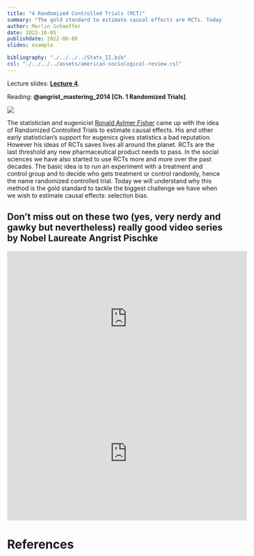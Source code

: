 ```yaml
---
title: "4 Randomized Controlled Trials (RCT)"
summary: "The gold standard to estimate causal effects are RCTs. Today we learn why and which challanges they overcome."
author: Merlin Schaeffer
date: 2022-10-05
publishdate: 2022-06-08
slides: example

bibliography: "./../../../Stats_II.bib"
csl: "./../../../assets/american-sociological-review.csl"
---
```


Lecture slides: [**Lecture 4**](/Lectures/4-RCT/4-RCT.html).

Reading: **@angrist_mastering_2014[Ch. 1 Randomized Trials]**.

![](https://cdn.searchenginejournal.com/wp-content/uploads/2022/01/google-ads-experiments-61eeb097d573d-sej.png)

The statistician and eugenicist [Ronald Aylmer Fisher](https://en.wikipedia.org/wiki/Ronald_Fisher) came up with the idea of Randomized Controlled Trials to estimate causal effects. His and other early statistician's support for eugenics gives statistics a bad reputation. However his ideas of RCTs saves lives all around the planet. RCTs are the last threshold any new pharmaceutical product needs to pass. In the social sciences we have also started to use RCTs more and more over the past decades. The basic idea is to run an experiment with a treatment and control group and to decide who gets treatment or control randomly, hence the name randomized controlled trial. Today we will understand why this method is the gold standard to tackle the biggest challenge we have when we wish to estimate causal effects: selection bias.

## Don't miss out on these two (yes, very nerdy and gawky but nevertheless) really good video series by Nobel Laureate Angrist Pischke
<iframe width="560" height="315" src="https://www.youtube.com/embed/6YrIDhaUQOE" title="YouTube video player" frameborder="0" allow="accelerometer; autoplay; clipboard-write; encrypted-media; gyroscope; picture-in-picture" allowfullscreen></iframe>

<iframe width="560" height="315" src="https://www.youtube.com/embed/eGRd8jBdNYg" title="YouTube video player" frameborder="0" allow="accelerometer; autoplay; clipboard-write; encrypted-media; gyroscope; picture-in-picture" allowfullscreen></iframe>

# References

